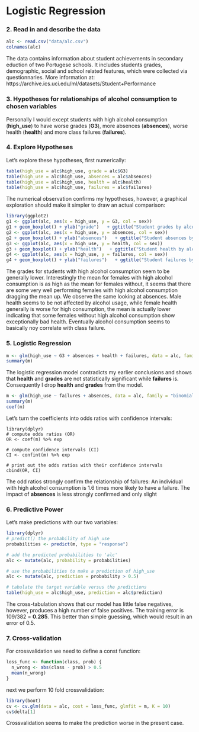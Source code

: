 # Logistic Regression


### 2. Read in and describe the data
```r
alc <- read.csv("data/alc.csv")
colnames(alc)

```
The data contains information about student achievements in secondary eduction of two Portugese schools. It includes students grades, demographic, social and school related features, which were collected via questionnaries. More information at: https://archive.ics.uci.edu/ml/datasets/Student+Performance

### 3. Hypotheses for relationships of alcohol consumption to chosen variables

Personally I would except students with high alcohol consumption (**high_use**) to have worse grades (**G3**), more absences (**absences**), worse health (**health**) and more class failures (**failures**).

### 4. Explore Hypotheses
Let's explore these hypotheses, first numerically:
```r
table(high_use = alc$high_use, grade = alc$G3)
table(high_use = alc$high_use, absences = alc$absences)
table(high_use = alc$high_use, health = alc$health)
table(high_use = alc$high_use, failures = alc$failures)

```
The numerical observation confirms my hypotheses, however, a graphical exploration should make it simpler to draw an actual comparison:

```r
library(ggplot2)
g1 <- ggplot(alc, aes(x = high_use, y = G3, col = sex))
g1 + geom_boxplot() + ylab("grade")   + ggtitle("Student grades by alcohol consumption and sex")
g2 <- ggplot(alc, aes(x = high_use, y = absences, col = sex))
g2 + geom_boxplot() + ylab("absences")   + ggtitle("Student absences by alcohol consumption and sex")
g3 <- ggplot(alc, aes(x = high_use, y = health, col = sex))
g3 + geom_boxplot() + ylab("health")   + ggtitle("Student health by alcohol consumption and sex")
g4 <- ggplot(alc, aes(x = high_use, y = failures, col = sex))
g4 + geom_boxplot() + ylab("failures")   + ggtitle("Student failures by alcohol consumption and sex")
```
The grades for students with high alcohol consumption seem to be generally lower. Interestingly the mean for females with high alcohol consumption is as high as the mean for females without, it seems that there are some very well performing females with high alcohol consumption dragging the mean up. We observe the same looking at absences. Male health seems to be not affected by alcohol usage, while female health generally is worse for high consumption, the mean is actually lower indicating that some females without high alcohol consumption show exceptionally bad health. Eventually alcohol consumption seems to basically noy correlate with class failure.

### 5. Logistic Regression

```r
m <- glm(high_use ~ G3 + absences + health + failures, data = alc, family = "binomial")
summary(m)
```
The logistic regression model contradicts my earlier conclusions and shows that **health** and **grades** are not statistically significant while **failures** is. Consequently I drop **health** and **grades** from the model.
```r
m <- glm(high_use ~ failures + absences, data = alc, family = "binomial")
summary(m)
coef(m)
```
Let's turn the coefficients into odds ratios with confidence intervals:
```
library(dplyr)
# compute odds ratios (OR)
OR <- coef(m) %>% exp

# compute confidence intervals (CI)
CI <- confint(m) %>% exp

# print out the odds ratios with their confidence intervals
cbind(OR, CI)
```
The odd ratios strongly confirm the relationship of failures: An individual with high alcohol consumption is 1.6 times more likely to have a failure. The impact of **absences** is less strongly confirmed and only slight

### 6. Predictive Power

Let's make predictions with our two variables:
```r
library(dplyr)
# predict() the probability of high_use
probabilities <- predict(m, type = "response")

# add the predicted probabilities to 'alc'
alc <- mutate(alc, probability = probabilities)

# use the probabilities to make a prediction of high_use
alc <- mutate(alc, prediction = probability > 0.5)

# tabulate the target variable versus the predictions
table(high_use = alc$high_use, prediction = alc$prediction)

```
The cross-tabulation shows that our model has little false negatives, however, produces a high number of false positives. The training error is 109/382 = **0.285**. This better than simple guessing, which would result in an error of 0.5.

### 7. Cross-validation

For crossvalidation we need to define a const function:
```r
loss_func <- function(class, prob) {
  n_wrong <- abs(class - prob) > 0.5
  mean(n_wrong)
}
```
next we perform 10 fold crossvalidation:
```r
library(boot)
cv <- cv.glm(data = alc, cost = loss_func, glmfit = m, K = 10)
cv$delta[1]
```
Crossvalidation seems to make the prediction worse in the present case.